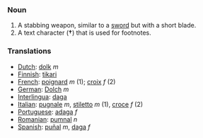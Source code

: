 ===Noun===
#A stabbing weapon, similar to a [[sword]] but with a short blade.
#A text character ('''&dagger;''') that is used for footnotes.

===Translations===
*[[Dutch]]: [[dolk]] ''m''
*[[Finnish]]: [[tikari]]
*[[French]]: [[poignard]] ''m'' (1); [[croix]] ''f'' (2)
*[[German]]: [[Dolch]] ''m''
*[[Interlingua]]: [[daga]]
*[[Italian]]: [[pugnale]] ''m'', [[stiletto]] ''m'' (1), [[croce]] ''f'' (2)
*[[Portuguese]]: [[adaga]] ''f''
*[[Romanian]]: [[pumnal]] ''n''
*[[Spanish]]: [[puñal]] ''m'', [[daga]] ''f''